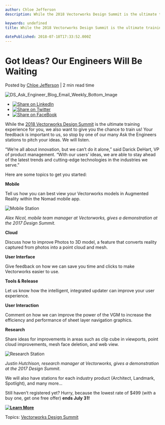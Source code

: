 ```yaml
---
author: Chloe Jefferson
description: While the 2018 Vectorworks Design Summit is the ultimate training experience for you, we also want to give you the chance to train us! Your feedback is important to us, so stop by one of our many Ask the Engineers stations to pitch your ideas and we will listen. 

keywords: undefined
title: While the 2018 Vectorworks Design Summit is the ultimate training experience for you, we also want to give you the chance to train us! Your feedback is important to us, so stop by one of our many Ask the Engineers stations to pitch your ideas and we will listen. 
 
datePublished: 2018-07-18T17:33:52.000Z
---
```

  

# Got Ideas? Our Engineers Will Be Waiting

 Posted by [Chloe Jefferson](https://blog.vectorworks.net/author/chloe-jefferson) | 2 min read time 

![DS_Ask_Engineer_Blog_Email_Weekly_Bottom_Image](https://blog.vectorworks.net/hubfs/DS_Ask_Engineer_Blog_Email_Weekly_Bottom_Image.png) 

* [![Share on LinkedIn](https://2659751.fs1.hubspotusercontent-na1.net/hubfs/2659751/michaelDemo/share-LI.png)](http://www.linkedin.com/shareArticle?mini=true&url=https%3A%2F%2Fblog.vectorworks.net%2Fgot-ideas-our-engineers-will-be-waiting)
* [![Share on Twitter](https://2659751.fs1.hubspotusercontent-na1.net/hubfs/2659751/michaelDemo/share-TW.png)](https://www.twitter.com/share?text=Got%20Ideas?%20Our%20Engineers%20Will%20Be%20Waiting&url=https%3A%2F%2Fblog.vectorworks.net%2Fgot-ideas-our-engineers-will-be-waiting&via=PMGTweets)
* [![Share on FaceBook](https://2659751.fs1.hubspotusercontent-na1.net/hubfs/2659751/michaelDemo/share-FB.png)](https://www.facebook.com/sharer/sharer.php?u=https%3A%2F%2Fblog.vectorworks.net%2Fgot-ideas-our-engineers-will-be-waiting)

While the [2018 Vectorworks Design Summit](http://www.vectorworks.net/design-summit?utm%5Fcampaign=blog&utm%5Fsource=intext&utm%5Fmedium=planetvectorworks&utm%5Fcontent=asktheengineers071818) is the ultimate training experience for you, we also want to give you the chance to train us! Your feedback is important to us, so stop by one of our many Ask the Engineers stations to pitch your ideas. We will listen.

“We’re all about innovation, but we can’t do it alone,” said Darick DeHart, VP of product management. “With our users’ ideas, we are able to stay ahead of the latest trends and cutting-edge technologies in the industries we serve.”

Here are some topics to get you started: 

**Mobile**

Tell us how you can best view your Vectorworks models in Augmented Reality within the Nomad mobile app.

![Mobile Station](https://blog.vectorworks.net/hs-fs/hubfs/Mobile%20Station.jpg?width=4000&name=Mobile%20Station.jpg)

_Alex Nicol, mobile team manager at Vectorworks, gives a demonstration at the 2017 Design Summit._

**Cloud**

Discuss how to improve Photos to 3D model, a feature that converts reality captured from photos into a point cloud and mesh.

**User Interface**

Give feedback on how we can save you time and clicks to make Vectorworks easier to use.

**Tools & Release** 

Let us know how the intelligent, integrated updater can improve your user experience.

**User Interaction** 

Comment on how we can improve the power of the VGM to increase the efficiency and performance of sheet layer navigation graphics.

**Research** 

Share ideas for improvements in areas such as clip cube in viewports, point cloud improvements, mesh face deletion, and web view.

![Research Station](https://blog.vectorworks.net/hs-fs/hubfs/Research%20Station.jpg?width=4000&name=Research%20Station.jpg)

_Justin Hutchison, research manager at Vectorworks, gives a demonstration at the 2017 Design Summit._

We will also have stations for each industry product (Architect, Landmark, Spotlight), and many more…

Still haven’t registered yet? Hurry, because the lowest rate of $499 (with a buy one, get one free offer) **ends July 31!**

**[![Learn More](https://no-cache.hubspot.com/cta/default/3018241/314813ec-2ed0-4467-b0fe-98f53e25276c.png)](https://cta-redirect.hubspot.com/cta/redirect/3018241/314813ec-2ed0-4467-b0fe-98f53e25276c)** 

 Topics: [Vectorworks Design Summit](https://blog.vectorworks.net/topic/vectorworks-design-summit) 

  